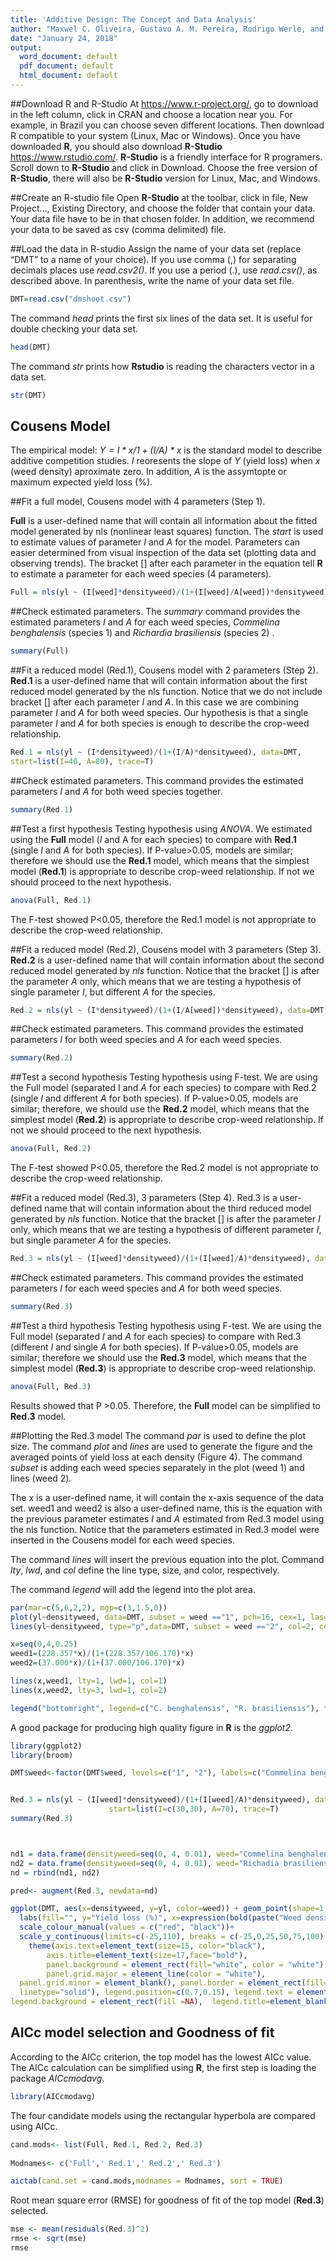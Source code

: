 ```yaml
---
title: 'Additive Design: The Concept and Data Analysis'
author: "Maxwel C. Oliveira, Gustavo A. M. Pereira, Rodrigo Werle, and Stevan Z. Knezevic"
date: "January 24, 2018"
output:
  word_document: default
  pdf_document: default
  html_document: default
---
```


##Download R and R-Studio 
At <https://www.r-project.org/>, go to download in the left column, click in CRAN and choose a location near you. For example, in Brazil you can choose seven different locations. Then download R compatible to your system (Linux, Mac or Windows). Once you have downloaded **R**, you should also download **R-Studio** <https://www.rstudio.com/>. **R-Studio** is a friendly interface for R programers. Scroll down to **R-Studio** and click in Download. Choose the free version of **R-Studio**, there will also  be **R-Studio** version for Linux, Mac, and Windows. 


##Create an R-studio file
Open **R-Studio** at the toolbar, click in file, New Project…, Existing Directory, and choose the folder that contain your data. Your data file have to be in that chosen folder. In addition, we recommend your data to be saved as csv (comma delimited) file.

##Load the data in R-studio
Assign the name of your data set (replace “DMT” to a name of your choice). If you use comma (,) for separating decimals places use *read.csv2()*. If you use a period (.), use *read.csv()*, as described above. In parenthesis, write the name of your data set file. 

```r
DMT=read.csv("dmshoot.csv")
```


The command *head* prints the first six lines of the data set. It is useful for double checking your data set.
```r
head(DMT)
```


The command *str* prints how **Rstudio** is reading the characters vector in a data set.
```r
str(DMT)
```

## Cousens Model

The empirical model: *$Y = I * x  /  1 + (I/A)*x$* is the standard model to describe additive competition studies. *I* reoresents the slope of *Y* (yield loss) when *x* (weed density) aproximate zero. In addition, *A* is the assymtopte or maximum expected yield loss (%).


##Fit a full model, Cousens model with 4 parameters (Step 1).

**Full** is a user-defined name that will contain all information about the fitted model generated by nls (nonlinear least squares) function. The *start* is used to estimate values of parameter *I* and *A* for the model. Parameters can easier determined from visual inspection of the data set (plotting data and observing trends). The bracket [] after each parameter in the equation tell **R** to estimate a parameter for each weed species (4 parameters).
```r
Full = nls(yl ~ (I[weed]*densityweed)/(1+(I[weed]/A[weed])*densityweed), data=DMT, start=list(I=c(60,30), A=c(80,60)), trace=T)
```

##Check estimated parameters.
The *summary* command provides the estimated parameters *I* and *A* for each weed species, *Commelina benghalensis* (species 1) and *Richardia brasiliensis* (species 2) .
```r
summary(Full)
```


##Fit a reduced model (Red.1), Cousens model with 2 parameters (Step 2).
**Red.1** is a user-defined name that will contain information about the first reduced model generated by the nls function. Notice that we do not include bracket [] after each parameter *I* and *A*. In this case we are combining parameter *I* and *A* for both weed species. Our hypothesis is that a single parameter *I* and *A* for both species is enough to describe the crop-weed relationship. 
```r
Red.1 = nls(yl ~ (I*densityweed)/(1+(I/A)*densityweed), data=DMT, 
start=list(I=40, A=80), trace=T)
```

##Check estimated parameters.
This command provides the estimated parameters *I* and *A* for both weed species together.
```r
summary(Red.1)
```


##Test a first hypothesis
Testing hypothesis using *ANOVA*. We estimated using the **Full** model (*I* and A for each species) to compare with **Red.1** (single *I* and *A* for both species). If P-value>0.05, models are similar; therefore we should use the **Red.1** model, which means that the simplest model (**Red.1**) is appropriate to describe crop-weed relationship. If not we should proceed to the next hypothesis.
```r
anova(Full, Red.1)
```
The F-test showed P<0.05, therefore the Red.1 model is not appropriate to describe the crop-weed relationship.


##Fit a reduced model (Red.2), Cousens model with 3 parameters (Step 3).
**Red.2** is a user-defined name that will contain information about the second reduced model generated by *nls* function. Notice that the bracket [] is after the parameter *A* only, which means that we are testing a hypothesis of single parameter *I*, but different *A* for the species. 
```r
Red.2 = nls(yl ~ (I*densityweed)/(1+(I/A[weed])*densityweed), data=DMT, start=list(I=60, A=c(80,60)),  trace=T)
```

##Check estimated parameters.
This command provides the estimated parameters *I* for both weed species and *A* for each weed species.
```r
summary(Red.2)
```

##Test a second hypothesis
Testing hypothesis using F-test. We are using the Full model (separated I and *A* for each species) to compare with Red.2 (single *I* and different *A* for both species). If P-value>0.05, models are similar; therefore, we should use the **Red.2** model, which means that the simplest model (**Red.2**) is appropriate to describe crop-weed relationship. If not we should proceed to the next hypothesis.
```r
anova(Full, Red.2)
```
The F-test showed P<0.05, therefore the Red.2 model is not appropriate to describe the crop-weed relationship.



##Fit a reduced model (Red.3), 3 parameters (Step 4).
Red.3 is a user-defined name that will contain information about the third reduced model generated by *nls* function. Notice that the bracket [] is after the parameter *I* only, which means that we are testing a hypothesis of different parameter *I*, but single parameter *A* for the species.
```r
Red.3 = nls(yl ~ (I[weed]*densityweed)/(1+(I[weed]/A)*densityweed), data=DMT, start=list(I=c(30,30), A=70), trace=T)
```

##Check estimated parameters.
This command provides the estimated parameters *I* for each weed species and *A* for both weed species.
```r
summary(Red.3)
```

##Test a third hypothesis
Testing hypothesis using F-test. We are using the Full model (separated *I* and *A* for each species) to compare with Red.3 (different *I* and single *A* for both species). If P-value>0.05, models are similar; therefore we should use the **Red.3** model, which means that the simplest model (**Red.3**) is appropriate to describe crop-weed relationship.
```r
anova(Full, Red.3)
```
Results showed that P >0.05. Therefore, the **Full** model can be simplified to **Red.3** model.

##Plotting the Red.3 model
The command *par* is used to define the plot size.
The command *plot* and *lines* are used to generate the figure and the averaged points of yield loss at each density (Figure 4). The command *subset* is adding each weed species separately in the plot (weed 1) and lines (weed 2). 

The x is a user-defined name, it will contain the x-axis sequence of the data set. weed1 and weed2 is also a user-defined name, this is the equation with the previous parameter estimates *I* and *A* estimated from Red.3 model using the nls function. Notice that the parameters estimated in Red.3 model were inserted in the Cousens model for each weed species.


The command *lines* will insert the previous equation into the plot. Command *lty*, *lwd*, and *col* define the line type, size, and color, respectively.

The command *legend* will add the legend into the plot area.
```r
par(mar=c(5,6,2,2), mgp=c(3,1.5,0))
plot(yl~densityweed, data=DMT, subset = weed =="1", pch=16, cex=1, las=1, xlab=expression("Weed Density (plants pot"^-1*")"), ylim=c(-10,110), ylab = "Yield Loss (%)", cex.axis=1, cex.lab=1)
lines(yl~densityweed, type="p",data=DMT, subset = weed =="2", col=2, cex=1, pch=1)

x=seq(0,4,0.25)
weed1=(228.357*x)/(1+(228.357/106.170)*x)
weed2=(37.000*x)/(1+(37.000/106.170)*x)

lines(x,weed1, lty=1, lwd=1, col=1)
lines(x,weed2, lty=3, lwd=1, col=2)

legend("bottomright", legend=c("C. benghalensis", "R. brasiliensis"), text.font = 3, col=c(1,2), pch= c(16,1), lty=c(1,3), lwd= c(1,1), bty="n", cex=1)
```




A good package for producing high quality figure in **R** is the *ggplot2*. 

```r
library(ggplot2)
library(broom)
```


```r
DMT$weed<-factor(DMT$weed, levels=c("1", "2"), labels=c("Commelina benghalensis", "Richadia brasiliensis"))


Red.3 = nls(yl ~ (I[weed]*densityweed)/(1+(I[weed]/A)*densityweed), data=DMT, alg="port", 
                      start=list(I=c(30,30), A=70), trace=T)
summary(Red.3)



nd1 = data.frame(densityweed=seq(0, 4, 0.01), weed="Commelina benghalensis")
nd2 = data.frame(densityweed=seq(0, 4, 0.01), weed="Richadia brasiliensis")
nd = rbind(nd1, nd2)

pred<- augment(Red.3, newdata=nd)
```

```r
ggplot(DMT, aes(x=densityweed, y=yl, color=weed)) + geom_point(shape=1, size=3) + geom_line(data = pred, size=1.3, aes(x=densityweed, linetype=weed, y=.fitted)) +
  labs(fill="", y="Yield loss (%)", x=expression(bold(paste("Weed density (plants m"^"-2",")")))) +
  scale_colour_manual(values = c("red", "black"))+
  scale_y_continuous(limits=c(-25,110), breaks = c(-25,0,25,50,75,100)) +
    theme(axis.text=element_text(size=15, color="black"), 
        axis.title=element_text(size=17,face="bold"), 
        panel.background = element_rect(fill="white", color = "white"), 
        panel.grid.major = element_line(color = "white"), 
  panel.grid.minor = element_blank(), panel.border = element_rect(fill=NA,color="black", size=0.5, 
  linetype="solid"), legend.position=c(0.7,0.15), legend.text = element_text(size = 12, colour = "black", face="italic"), legend.key = element_rect(fill=NA), legend.key.height  = unit(1.5, "line"), legend.key.width = unit(2.2, "line"),
legend.background = element_rect(fill =NA),  legend.title=element_blank())  +  ggsave("Red.tiff", units="in", width=6, height=6, dpi=300)
```



## AICc model selection and Goodness of fit

According to the AICc criterion, the top model has the lowest AICc value. The AICc calculation can be simplified using **R**, the first step is loading the package *AICcmodavg*.

```r
library(AICcmodavg)
```


The four candidate models using the rectangular hyperbola are compared using AICc.
```r
cand.mods<- list(Full, Red.1, Red.2, Red.3)
 
Modnames<- c('Full',' Red.1',' Red.2',' Red.3')

aictab(cand.set = cand.mods,modnames = Modnames, sort = TRUE)
```


Root mean square error (RMSE) for goodness of fit of the top model (**Red.3**) selected.
```r
mse <- mean(residuals(Red.3)^2)
rmse <- sqrt(mse)
rmse
```




